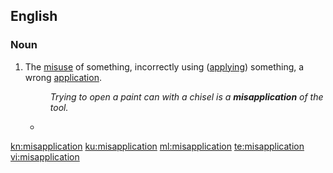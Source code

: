 ==English==

===Noun===
{{en-noun}}

# The [[misuse]] of something, incorrectly using ([[apply]]ing) something, a wrong [[application]].
#: ''Trying to open a paint can with a chisel is a '''misapplication''' of the tool.''
#* {{quote-journal
|date=April 19, 2012
|author=Josh Halliday
|title=Free speech haven or lawless cesspool – can the internet be civilised?
|work=the Guardian
|url=http://www.guardian.co.uk/technology/2012/apr/19/free-speech-haven-lawless-cesspool
|page=
|passage=Julia Farrington, head of arts at Index on Censorship, argues that extra powers to ban violent videos online will "end up too broad and open to '''misapplication''', which would damage freedom of expression".}}

[[kn:misapplication]]
[[ku:misapplication]]
[[ml:misapplication]]
[[te:misapplication]]
[[vi:misapplication]]